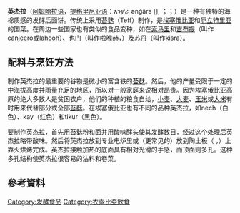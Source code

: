 {{noteTA
|G1=地名
|T = zh-hans:英杰拉; zh-hant:英傑拉; zh-hk:英吉拉; zh-tw:因傑拉
|1=zh-hans:英杰拉; zh-hant:英傑拉; zh-hk:英吉拉; zh-tw:因傑拉
}}
{{Infobox prepared food
| name             = 英杰拉
| image            = [[File:Alicha_1.jpg|250px]]
| caption          = '''英杰拉'''配上多种食材的一餐，是典型的[[埃塞俄比亚|埃塞俄比亚]]和[[厄立特里亚|厄立特里亚]]料理。
| alternate_name   = 
| country          = [[埃塞俄比亚|埃塞俄比亚]]、[[厄立特里亚|厄立特里亚]]和其周边国家<ref name="Cauvain">{{cite book|last=Stanley P. Cauvain|first=Linda S. Young|title=The ICC Handbook of Cereals, Flour, Dough & Product Testing: Methods and Applications|year=2009|publisher=DEStech Publications, Inc.|isbn=1932078991|page=216|quote=Injera is the fermented pancake-like flatbread, which originated in Ethiopia and neighbouring countries.|url=http://books.google.com/books?id=F5Yu_eT7-4MC&pg=PA216#v=onepage&q&f=false}}</ref><ref>http://books.google.com/books?id=bWMlKz_Zq-IC&pg=PA212&dq=injera&hl=en&sa=X&ei=PbybUvy5PILmywPfiIDwDA&redir_esc=y#v=onepage&q=injera&f=false</ref><ref>http://books.google.com/books?id=Qi-KQchGks8C&pg=PA68&dq=injera+eritrea&hl=en&sa=X&ei=gbybUsOSKYnhywOF8YKwCA&redir_esc=y#v=onepage&q=injera%20eritrea&f=false</ref>
| region           = 
| national_cuisine = [[吉布堤|吉布堤]]、[[厄立特里亚|厄立特里亚]]、[[埃塞俄比亚|埃塞俄比亚]]、[[索马里|索马里]]、[[苏丹|苏丹]]、[[也门|也门]]
| creator          = 
| course           = 
| type             = [[薄饼|薄饼]]
| served           = 
| main_ingredient  = [[苔麸|苔麸]]面（有时用[[小麦|小麦]]、[[大麦|大麦]]、[[玉米|玉米]]或[[大米|大米]]）
| variations       = 
| calories         = 
| other            = 
}}

'''英杰拉'''（[[阿姆哈拉语|阿姆哈拉语]]，[[提格里尼亚语|提格里尼亚语]]：እንጀራ ənǧära [{{IPA|ɨndʒəra|}}], {{lang-en|injera 或 enjera}}；{{lang-om|bidenaa}}；{{lang-so|canjeero}}）是一种有独特的海棉质感的发酵后面饼。传统上采用[[苔麸|苔麸]]（Teff）制作，是[[埃塞俄比亚|埃塞俄比亚]]和[[厄立特里亚|厄立特里亚]]的国菜。在周边一些国家也有类似的食品变种，如在[[索马里|索马里]]和[[吉布提|吉布提]]（叫作canjeero或lahooh）、[[也门|也门]]（叫作[[啦喉赫|啦喉赫]]，{{lang-en|lahoh}}）及[[苏丹|苏丹]]（叫作kisra）。

== 配料与烹饪方法 ==

制作英杰拉的最重要的谷物是微小的富含铁的[[苔麸|苔麸]]。然后，他的产量受限于一定的中海拔高度并雨量充足的地区，所以对一般家庭来说相对昂贵。因为埃塞俄比亚高原的绝大多数人是贫困农户，他们的种植的粮食自给，[[小麦|小麦]]、[[大麦|大麦]]、[[玉米|玉米]]或[[大米|大米]]有时用来代替部分或全部[[苔麸|苔麸]]。在埃塞俄比亚也有不同的品种英杰拉，如nech（白色）、kay（红色）和tikur（黑色）。

要制作英杰拉，首先用[[苔麸|苔麸]]粉和面并用酸味酵头使其[[发酵|发酵]]数日，经过这个处理后英杰拉略带酸味。然后将英杰拉放到专业电炉里或（更常见的）放到陶土板（{{lang-am|mittad}} ，{{lang-ti|mogogo}}）上靠火烘烤完成。英杰拉接触加热的底面具有相对光滑的手感，而顶面则多孔。这种多孔结构使英杰拉很容易的沾料和卷菜。

== 參考資料 ==
{{reflist}}

{{麵包}}
[[Category:发酵食品|Category:发酵食品]]
[[Category:衣索比亞飲食|Category:衣索比亞飲食]]